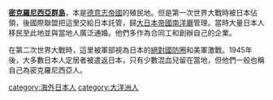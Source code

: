 {{unreferenced|time=2015-07-19T23:34:07+00:00}}
'''[[密克羅尼西亞群島|密克羅尼西亞群島]]'''，本是[[德意志帝國|德意志帝國]]的殖民地。但是第一次世界大戰時被日本佔領，後國際聯盟把這里交給日本託管，歸[[大日本帝國|大日本帝國]][[南洋廳|南洋廳]]管理。當時大量日本人移民至此地並與當地人廣泛通婚。他們多作為合同工和創辦自己的企業。

在第二次世界大戰時，這里被軍部視為日本的[[絕對國防圈|絕對國防圈]]和美軍激戰。1945年後，大多數日本人定居者被遣返日本，只有少數混血兒留在當地，但他們一般也稱自己為密克羅尼西亞人。

{{日本僑民}}

[[category:海外日本人|category:海外日本人]]
[[category:大洋洲人|category:大洋洲人]]